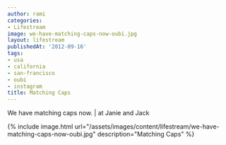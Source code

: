 ```yaml
---
author: rami
categories:
- Lifestream
image: we-have-matching-caps-now-oubi.jpg
layout: lifestream
publishedAt: '2012-09-16'
tags:
- usa
- california
- san-francisco
- oubi
- instagram
title: Matching Caps
---
```


We have matching caps now. | at Janie and Jack

{% include image.html url="/assets/images/content/lifestream/we-have-matching-caps-now-oubi.jpg" description="Matching Caps" %}
